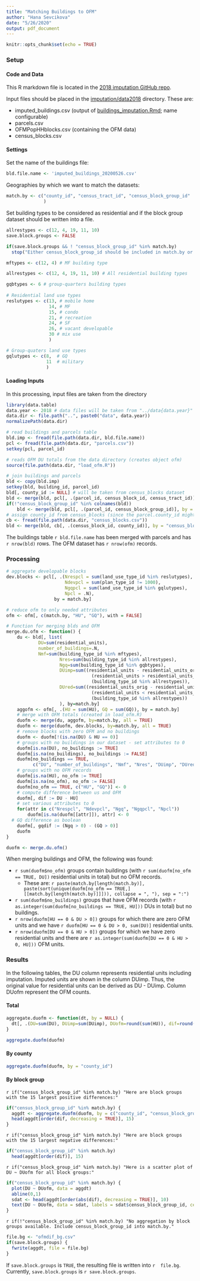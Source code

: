 ```yaml
---
title: "Matching Buildings to OFM"
author: "Hana Sevcikova"
date: "5/26/2020"
output: pdf_document
---
```


```r
knitr::opts_chunk$set(echo = TRUE)
```

### Setup

#### Code and Data

This R markdown file is located in the [2018 imputation GitHub repo]( https://github.com/psrc/urbansim-baseyear-prep/blob/master/imputation/imp2018/ofm_matching.Rmd).

Input files should be placed in the [imputation/data2018]( https://github.com/psrc/urbansim-baseyear-prep/blob/master/imputation/data2018) directory. These are:

* imputed_buildings.csv (output of [buildings_imputation.Rmd]( https://github.com/psrc/urbansim-baseyear-prep/blob/master/imputation/imp2018/buildings_imputation.Rmd); name configurable)
* parcels.csv
* OFMPopHHblocks.csv (containing the OFM data)
* census_blocks.csv

#### Settings

Set the name of the buildings file:

```r
bld.file.name <- 'imputed_buildings_20200526.csv'
```

Geographies by which we want to match the datasets:

```r
match.by <- c("county_id", "census_tract_id", "census_block_group_id"
              )
```

Set building types to be considered as residential and if the block group dataset should be written into a file.
```r
allrestypes <- c(12, 4, 19, 11, 10)
save.block.groups <- FALSE
```


```r
if(save.block.groups && ! "census_block_group_id" %in% match.by)
  stop("Either census_block_group_id should be included in match.by or save.block.groups should be set to FALSE")
```


```r
mftypes <- c(12, 4) # MF building type 

allrestypes <- c(12, 4, 19, 11, 10) # All residential building types

gqbtypes <- 6 # group-quarters building types
            
# Residential land use types
reslutypes <- c(13, # mobile home
                14, # MF
                15, # condo
                21, # recreation
                24, # SF
                26, # vacant developable
                30 # mix use
                )

# Group-quaters land use types
gqlutypes <- c(8,  # GQ
               11  # military
               )
```


#### Loading Inputs

In this processing, input files are taken from the directory
```r
library(data.table)
data.year <- 2018 # data files will be taken from "../data{data.year}"
data.dir <- file.path("..", paste0("data", data.year))
normalizePath(data.dir)
```


```r
# read buildings and parcels table
bld.imp <- fread(file.path(data.dir, bld.file.name))
pcl <- fread(file.path(data.dir, "parcels.csv"))
setkey(pcl, parcel_id)

# reads OFM DU totals from the data directory (creates object ofm)
source(file.path(data.dir, "load_ofm.R"))
```

```r
# join buildings and parcels
bld <- copy(bld.imp)
setkey(bld, building_id, parcel_id)
bld[, county_id := NULL] # will be taken from census_blocks dataset
bld <- merge(bld, pcl[, .(parcel_id, census_block_id, census_tract_id)], by = "parcel_id")
if(!"census_block_group_id" %in% colnames(bld))
    bld <- merge(bld, pcl[, .(parcel_id, census_block_group_id)], by = "parcel_id")
# assign county_id from census_blocks (since the parcel.county_id might have issues)
cb <- fread(file.path(data.dir, "census_blocks.csv"))
bld <- merge(bld, cb[, .(census_block_id, county_id)], by = "census_block_id")
```

The buildings table `r bld.file.name` has been merged with parcels and has `r nrow(bld)` rows. The OFM dataset has `r nrow(ofm)` records. 


### Processing

```r
# aggregate developable blocks
dev.blocks <- pcl[, .(Nrespcl = sum(land_use_type_id %in% reslutypes), 
                      Ndevpcl = sum(plan_type_id != 1000),
                      Ngqpcl = sum(land_use_type_id %in% gqlutypes),
                      Npcl = .N), 
                  by = match.by]

# reduce ofm to only needed attributes
ofm <- ofm[, c(match.by, "HU", "GQ"), with = FALSE]

# Function for merging blds and OFM 
merge.du.ofm <- function() {
	du <- bld[, list(
	        DU=sum(residential_units), 
	        number_of_buildings=.N, 
	        Nmf=sum(building_type_id %in% mftypes),
					Nres=sum(building_type_id %in% allrestypes),
					Ngq=sum(building_type_id %in% gqbtypes),
					DUimp=sum((residential_units - residential_units_orig) * 
					            (residential_units > residential_units_orig) * 
					            (building_type_id %in% allrestypes)),
					DUred=sum((residential_units_orig - residential_units) * 
					            (residential_units < residential_units_orig) * 
					            (building_type_id %in% allrestypes))
					), by=match.by]
	aggofm <- ofm[, .(HU = sum(HU), GQ = sum(GQ)), by = match.by]
	# merge with OFM totals (created in load_ofm.R)
	duofm <- merge(du, aggofm, by=match.by, all = TRUE)
	duofm <- merge(duofm, dev.blocks, by=match.by, all = TRUE)
	# remove blocks with zero OFM and no buildings
	duofm <- duofm[!(is.na(DU) & HU == 0)] 
	# groups with no buildings in our dataset - set attributes to 0
	duofm[is.na(DU), no_buildings := TRUE]
	duofm[is.na(no_buildings), no_buildings := FALSE]
	duofm[no_buildings == TRUE, 
	      c("DU", "number_of_buildings", "Nmf", "Nres", "DUimp", "DUred")] <- 0
	# groups with no OFM records
	duofm[is.na(HU), no_ofm := TRUE]
	duofm[is.na(no_ofm), no_ofm := FALSE]
	duofm[no_ofm == TRUE, c("HU", "GQ")] <- 0
	# compute difference between us and OFM
	duofm[, dif := DU - HU]
	# set various attributes to 0
	for(attr in c("Nrespcl", "Ndevpcl", "Ngq", "Ngqpcl", "Npcl"))
		duofm[is.na(duofm[[attr]]), attr] <- 0
  # GQ difference as boolean
	duofm[, gqdif := (Ngq > 0) - (GQ > 0)]
	duofm
}

```

```r
duofm <- merge.du.ofm()
```

When merging buildings and OFM, the following was found:

* `r sum(duofm$no_ofm)` groups contain buildings (with `r sum(duofm[no_ofm == TRUE, DU])` residential units in total) but no OFM records. 
    * These are: `r paste(match.by[length(match.by)], paste(sort(unique(duofm[no_ofm == TRUE,][[match.by[length(match.by)]]])), collapse = ", "), sep = ":")`
* `r sum(duofm$no_buildings)` groups that have OFM records (with `r as.integer(sum(duofm[no_buildings == TRUE, HU]))` DUs in total) but no buildings.
* `r nrow(duofm[HU == 0 & DU > 0])` groups for which there are zero OFM units and we have `r duofm[HU == 0 & DU > 0, sum(DU)]` residential units.
* `r nrow(duofm[DU == 0 & HU > 0])` groups for which we have zero residential units and there are `r as.integer(sum(duofm[DU == 0 & HU > 0, HU]))` OFM units.


### Results

In the following tables, the DU column represents residential units including imputation. Imputed units are shown in the column DUimp. Thus, the original value for residential units can be derived as DU - DUimp. Column DUofm represent the OFM counts.

#### Total

```r
aggregate.duofm <- function(dt, by = NULL) {
  dt[, .(DU=sum(DU), DUimp=sum(DUimp), DUofm=round(sum(HU)), dif=round(sum(dif))), by=by]
}
```

```r
aggregate.duofm(duofm)
```

#### By county

```r
aggregate.duofm(duofm, by = "county_id")
```

#### By block group

`r if("census_block_group_id" %in% match.by) "Here are block groups with the 15 largest positive differences:"`

```r
if("census_block_group_id" %in% match.by) {
  aggdt <- aggregate.duofm(duofm, by = c("county_id", "census_block_group_id"))
  head(aggdt[order(dif, decreasing = TRUE)], 15)
}
```

`r if("census_block_group_id" %in% match.by) "Here are block groups with the 15 largest negative differences:"`

```r
if("census_block_group_id" %in% match.by) 
  head(aggdt[order(dif)], 15)
```

`r if("census_block_group_id" %in% match.by) "Here is a scatter plot of DU ~ DUofm for all block groups:"`

```r
if("census_block_group_id" %in% match.by) {
  plot(DU ~ DUofm, data = aggdt)
  abline(0,1)
  sdat <- head(aggdt[order(abs(dif), decreasing = TRUE)], 10)
  text(DU ~ DUofm, data = sdat, labels = sdat$census_block_group_id, cex = 0.6, pos = 2)
}
```

`r if(!"census_block_group_id" %in% match.by) "No aggregation by block groups available. Include census_block_group_id into match.by."` 

```r
file.bg <- "ofmdif_bg.csv"
if(save.block.groups) {
  fwrite(aggdt, file = file.bg)
}
```

If `save.block.groups` is `TRUE`, the resulting file is written into `r  file.bg`. Currently, `save.block.groups` is `r save.block.groups`.
